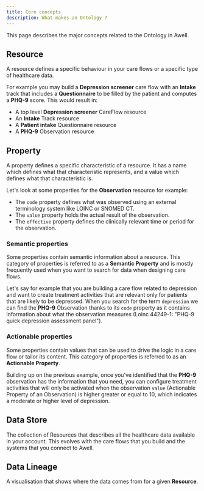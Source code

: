 ```yaml
---
title: Core concepts
description: What makes an Ontology ?
---
```


This page describes the major concepts related to the Ontology in Awell.

## Resource

A resource defines a specific behaviour in your care flows or a specific type of healthcare data.

For example you may build a **Depression screener** care flow with an **Intake** track that includes a **Questionnaire** to be filled by the patient and computes a **PHQ-9** score. This would result in:
- A top level **Depression screener** CareFlow resource
- An **Intake** Track resource
- A **Patient intake** Questionnaire resource
- A **PHQ-9** Observation resource

## Property

A property defines a specific characteristic of a resource. It has a name which defines what that characteristic represents, and a value which defines what that characteristic is.

Let's look at some properties for the **Observation** resource for example:
- The `code` property defines what was observed using an external terminology system like LOINC or SNOMED CT.
- The `value` property holds the actual result of the observation.
- The `effective` property defines the clinically relevant time or period for the observation.

### Semantic properties

Some properties contain semantic information about a resource. This category of properties is referred to as a **Semantic Property** and is mostly frequently used when you want to search for data when designing care flows.

Let's say for example that you are building a care flow related to depression and want to create treatment activities that are relevant only for patients that are likely to be depressed. When you search for the term `depression` we can find the **PHQ-9** Observation thanks to its `code` property as it contains information about what the observation measures (Loinc 44249-1: "PHQ-9 quick depression assessment panel").

### Actionable properties

Some properties contain values that can be used to drive the logic in a care flow or tailor its content. This category of properties is referred to as an **Actionable Property**.

Building up on the previous example, once you've identified that the **PHQ-9** observation has the information that you need, you can configure treatment activities that will only be activated when the observation `value` (Actionable Property of an Observation) is higher greater or equal to 10, which indicates a moderate or higher level of depression.

## Data Store

The collection of Resources that describes all the healthcare data available in your account. This evolves with the care flows that you build and the systems that you connect to Awell.

## Data Lineage

A visualisation that shows where the data comes from for a given **Resource**.